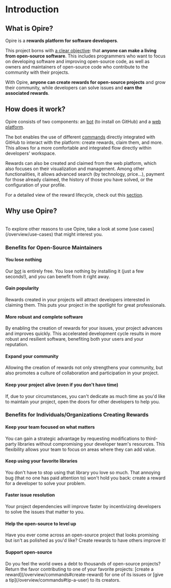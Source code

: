 
# Introduction

## What is Opire?

Opire is a **rewards platform for software developers**.

This project borns with <u>a clear objective</u>: that **anyone can make a living from open-source software**. This includes programmers who want to focus on developing software and improving open-source code, as well as owners and maintainers of open-source code who contribute to the community with their projects.

With Opire, **anyone can create rewards for open-source projects** and grow their community, while developers can solve issues and **earn the associated rewards**.

## How does it work?

Opire consists of two components: an [bot](/overview/install-bot) (to install on GitHub) and a [web platform](https://app.opire.dev).

The bot enables the use of different [commands](/overview/commands) directly integrated with GitHub to interact with the platform: create rewards, claim them, and more. This allows for a more comfortable and integrated flow directly within developers' workspace.

Rewards can also be created and claimed from the web platform, which also focuses on their visualization and management. Among other functionalities, it allows advanced search (by technology, price...), payment for those already claimed, the history of those you have solved, or the configuration of your profile.

For a detailed view of the reward lifecycle, check out this [section](/rewards/lifecycle).

## Why use Opire?

<br/>
<InfoPanel>To explore other reasons to use Opire, take a look at some [use cases](/overview/use-cases) that might interest you.</InfoPanel>

### Benefits for Open-Source Maintainers

#### You lose nothing
<DimmedText>Our [bot](/overview/install-bot) is entirely free. You lose nothing by installing it (just a few seconds!), and you can benefit from it right away.</DimmedText>

#### Gain popularity
<DimmedText>Rewards created in your projects will attract developers interested in claiming them. This puts your project in the spotlight for great professionals.</DimmedText>

#### More robust and complete software
<DimmedText>By enabling the creation of rewards for your issues, your project advances and improves quickly. This accelerated development cycle results in more robust and resilient software, benefiting both your users and your reputation.</DimmedText>

#### Expand your community
<DimmedText>Allowing the creation of rewards not only strengthens your community, but also promotes a culture of collaboration and participation in your project.</DimmedText>

#### Keep your project alive (even if you don't have time)
<DimmedText>If, due to your circumstances, you can't dedicate as much time as you'd like to maintain your project, open the doors for other developers to help you.</DimmedText>

### Benefits for Individuals/Organizations Creating Rewards

#### Keep your team focused on what matters
<DimmedText>
You can gain a strategic advantage by requesting modifications to third-party libraries without compromising your developer team's resources. This flexibility allows your team to focus on areas where they can add value.
</DimmedText>

#### Keep using your favorite libraries
<DimmedText>
You don't have to stop using that library you love so much. That annoying bug (that no one has paid attention to) won't hold you back: create a reward for a developer to solve your problem.
</DimmedText>

#### Faster issue resolution
<DimmedText>
Your project dependencies will improve faster by incentivizing developers to solve the issues that matter to you.
</DimmedText>

#### Help the open-source to level up
<DimmedText>
Have you ever come across an open-source project that looks promising but isn't as polished as you'd like? Create rewards to have others improve it!
</DimmedText>

#### Support open-source
<DimmedText>
Do you feel the world owes a debt to thousands of open-source projects? Return the favor contributing to one of your favorite projects: [create a reward](/overview/commands#create-reward) for one of its issues or [give a tip](/overview/commands#tip-a-user) to its creators.
</DimmedText>